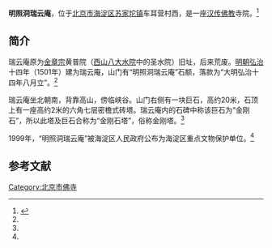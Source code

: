 {{文物保护单位
| 级别 = 市县级
| 省名 = 北京市
| 市/县名 = 北京市海淀区
| 图片 = 
| 名称 = 明照洞瑞云庵<ref>立在瑞云庵山门前的海淀区文物保护单位碑上刻为“明照洞瑞云庵遗址”。海淀区文化委员会网站公布的名称为“明照洞瑞云庵”，见[http://whw.bjhd.gov.cn/whyc/hdww/wwgk/ 文物概况，海淀区文化委员会，于2014-09-25查阅] {{Wayback|url=http://whw.bjhd.gov.cn/whyc/hdww/wwgk/ |date=20141230103931 }}</ref>
| 编号 = 2-？
| 分类 = 古建筑
| 所在 = 苏家坨镇车耳营村西
| 时代 = [[明|明]]
| 登录 = 1999年
}}

'''明照洞瑞云庵'''，位于[[北京市|北京市]][[海淀区|海淀区]][[苏家坨镇|苏家坨镇]]车耳营村西，是一座[[汉传佛教|汉传佛教]]寺院。<ref name=bjhd>{{Cite web |url=http://www.haidianmuseum.com/hdbwg/yhd_15.htm |title=瑞云庵明照洞介绍，北京市海淀区博物馆，于2014-09-19查阅 |access-date=2014-09-19 |archive-url=https://web.archive.org/web/20160304211810/http://www.haidianmuseum.com/hdbwg/yhd_15.htm |archive-date=2016-03-04 |dead-url=yes }}</ref>

==简介==
瑞云庵原为[[金章宗|金章宗]]黄普院（[[西山八大水院|西山八大水院]]中的圣水院）旧址，后来荒废。[[明朝|明朝]][[弘治|弘治]]十四年（1501年）建为瑞云庵，山门有“明照洞瑞云庵”石额，落款为“大明弘治十四年八月立”。<ref name=bjhd/>

瑞云庵坐北朝南，背靠高山，傍临峡谷。山门右侧有一块巨石，高约20米，石顶上有一座高约2米的六角七层密檐式砖塔。瑞云庵内的石碑中称该巨石为“金刚石”，所以此塔及巨石合称为“金刚石塔”，俗称金刚塔。<ref name=bjhd/>
 
1999年，“明照洞瑞云庵”被海淀区人民政府公布为海淀区重点文物保护单位。<ref name=bjhd/>

==参考文献==
{{reflist}}

[[Category:北京市佛寺|Category:北京市佛寺]]